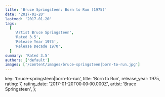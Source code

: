 ```yaml
---
title: 'Bruce Springsteen: Born to Run (1975)'
date: '2017-01-20'
lastmod: '2017-01-20'
tags:
  [
    'Artist Bruce Springsteen',
    'Rated 3.5',
    'Release Year 1975',
    'Release Decade 1970',
  ]
summary: 'Rated 3.5'
authors: ['default']
images: ['/content/images/bruce-springsteen|born-to-run.jpg']
---
```


  key: 'bruce-springsteen|born-to-run',
  title: 'Born to Run',
  release_year: 1975,
  rating: 7,
  rating_date: '2017-01-20T00:00:00.000Z',
  artist: 'Bruce Springsteen',
};

<MusicRating data={data} />
